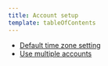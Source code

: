 ```yaml
---
title: Account setup
template: tableOfContents
---
```


* [Default time zone setting](/docs/accounts/install-new-relic/account-setup/change-your-account-time-zone-setting)
* [Use multiple accounts](/docs/accounts/install-new-relic/account-setup/use-multiple-accounts)
